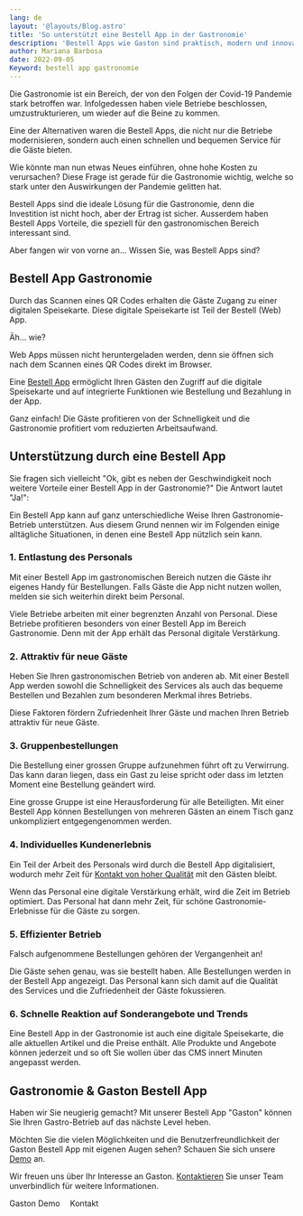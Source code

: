 ```yaml
---
lang: de
layout: '@layouts/Blog.astro'
title: 'So unterstützt eine Bestell App in der Gastronomie'
description: 'Bestell Apps wie Gaston sind praktisch, modern und innovativ für die Gastronomie. Ob zur Lieferung, zur Abholung oder direkt vor Ort am Tisch, Fakt ist, dass solche Bestell Apps seit dem Ausbruch der Covid-Pandemie immer mehr Einzug in die Gastronomie halten.'
author: Mariana Barbosa
date: 2022-09-05
Keyword: bestell app gastronomie
---
```



Die Gastronomie ist ein Bereich, der von den Folgen der Covid-19 Pandemie stark betroffen war. Infolgedessen haben viele Betriebe beschlossen, umzustrukturieren, um wieder auf die Beine zu kommen.

Eine der Alternativen waren die Bestell Apps, die nicht nur die Betriebe modernisieren, sondern auch einen schnellen und bequemen Service für die Gäste bieten.

Wie könnte man nun etwas Neues einführen, ohne hohe Kosten zu verursachen? Diese Frage ist gerade für die Gastronomie wichtig, welche so stark unter den Auswirkungen der Pandemie gelitten hat.

Bestell Apps sind die ideale Lösung für die Gastronomie, denn die Investition ist nicht hoch, aber der Ertrag ist sicher. Ausserdem haben Bestell Apps Vorteile, die speziell für den gastronomischen Bereich interessant sind.

Aber fangen wir von vorne an... Wissen Sie, was Bestell Apps sind?

## Bestell App Gastronomie

Durch das Scannen eines QR Codes erhalten die Gäste Zugang zu einer digitalen Speisekarte. Diese digitale Speisekarte ist Teil der Bestell (Web) App.

Äh... wie?

Web Apps müssen nicht heruntergeladen werden, denn sie öffnen sich nach dem Scannen eines QR Codes direkt im Browser.

Eine [Bestell App](/de/restaurant-bestell-app/) ermöglicht Ihren Gästen den Zugriff auf die digitale Speisekarte und auf integrierte Funktionen wie Bestellung und Bezahlung in der App.

Ganz einfach! Die Gäste profitieren von der Schnelligkeit und die Gastronomie profitiert vom reduzierten Arbeitsaufwand.

## Unterstützung durch eine Bestell App

Sie fragen sich vielleicht "Ok, gibt es neben der Geschwindigkeit noch weitere Vorteile einer Bestell App in der Gastronomie?" Die Antwort lautet "Ja!":

Ein Bestell App kann auf ganz unterschiedliche Weise Ihren Gastronomie-Betrieb unterstützen. Aus diesem Grund nennen wir im Folgenden einige alltägliche Situationen, in denen eine Bestell App nützlich sein kann.

### 1. Entlastung des Personals

Mit einer Bestell App im gastronomischen Bereich nutzen die Gäste ihr eigenes Handy für Bestellungen. Falls Gäste die App nicht nutzen wollen, melden sie sich weiterhin direkt beim Personal.

Viele Betriebe arbeiten mit einer begrenzten Anzahl von Personal. Diese Betriebe profitieren besonders von einer Bestell App im Bereich Gastronomie. Denn mit der App erhält das Personal digitale Verstärkung.

### 2. Attraktiv für neue Gäste

Heben Sie Ihren gastronomischen Betrieb von anderen ab. Mit einer Bestell App werden sowohl die Schnelligkeit des Services als auch das bequeme Bestellen und Bezahlen zum besonderen Merkmal ihres Betriebs.

Diese Faktoren fördern Zufriedenheit Ihrer Gäste und machen Ihren Betrieb attraktiv für neue Gäste.

### 3. Gruppenbestellungen

Die Bestellung einer grossen Gruppe aufzunehmen führt oft zu Verwirrung. Das kann daran liegen, dass ein Gast zu leise spricht oder dass im letzten Moment eine Bestellung geändert wird.

Eine grosse Gruppe ist eine Herausforderung für alle Beteiligten. Mit einer Bestell App können Bestellungen von mehreren Gästen an einem Tisch ganz unkompliziert entgegengenommen werden.

### 4. Individuelles Kundenerlebnis

Ein Teil der Arbeit des Personals wird durch die Bestell App digitalisiert, wodurch mehr Zeit für [Kontakt von hoher Qualität](/de/blog/kontakt-trotz-digitaler-speisekarte/) mit den Gästen bleibt.

Wenn das Personal eine digitale Verstärkung erhält, wird die Zeit im Betrieb optimiert. Das Personal hat dann mehr Zeit, für schöne Gastronomie-Erlebnisse für die Gäste zu sorgen.

### 5. Effizienter Betrieb

Falsch aufgenommene Bestellungen gehören der Vergangenheit an!

Die Gäste sehen genau, was sie bestellt haben. Alle Bestellungen werden in der Bestell App angezeigt. Das Personal kann sich damit auf die Qualität des Services und die Zufriedenheit der Gäste fokussieren.

### 6. Schnelle Reaktion auf Sonderangebote und Trends

Eine Bestell App in der Gastronomie ist auch eine digitale Speisekarte, die alle aktuellen Artikel und die Preise enthält. Alle Produkte und Angebote können jederzeit und so oft Sie wollen über das CMS innert Minuten angepasst werden.

## Gastronomie & Gaston Bestell App

Haben wir Sie neugierig gemacht? Mit unserer Bestell App "Gaston" können Sie Ihren Gastro-Betrieb auf das nächste Level heben.

Möchten Sie die vielen Möglichkeiten und die Benutzerfreundlichkeit der Gaston Bestell App mit eigenen Augen sehen? Schauen Sie sich unsere [Demo](/de/demo/) an.

Wir freuen uns über Ihr Interesse an Gaston. [Kontaktieren](/de/kontakt/) Sie unser Team unverbindlich für weitere Informationen.

<ButtonLink href="/de/demo/">Gaston Demo</ButtonLink>&emsp;
<ButtonLink href="/de/kontakt/">Kontakt</ButtonLink>
